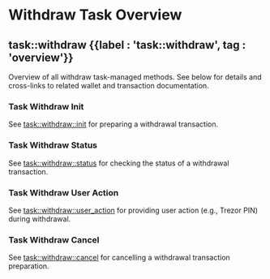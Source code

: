 
# Withdraw Task Overview

## task::withdraw {{label : 'task::withdraw', tag : 'overview'}}

Overview of all withdraw task-managed methods. See below for details and cross-links to related wallet and transaction documentation.

### Task Withdraw Init

See [task::withdraw::init](/komodo-defi-framework/api/v20/wallet/task_managed/withdraw/init/) for preparing a withdrawal transaction.

### Task Withdraw Status

See [task::withdraw::status](/komodo-defi-framework/api/v20/wallet/task_managed/withdraw/status/) for checking the status of a withdrawal transaction.

### Task Withdraw User Action

See [task::withdraw::user\_action](/komodo-defi-framework/api/v20/wallet/task_managed/withdraw/user_action/) for providing user action (e.g., Trezor PIN) during withdrawal.

### Task Withdraw Cancel

See [task::withdraw::cancel](/komodo-defi-framework/api/v20/wallet/task_managed/withdraw/cancel/) for cancelling a withdrawal transaction preparation.
